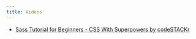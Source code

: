 ```yaml
---
title: Videos
---
```


- [Sass Tutorial for Beginners - CSS With Superpowers by codeSTACKr](https://www.youtube.com/watch?v=_a5j7KoflTs)

